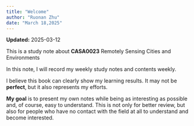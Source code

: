 ```yaml
---
title: "Welcome"
author: "Ruonan Zhu"
date: "March 18,2025"
---
```


::: metadata
**Updated:** 2025-03-12
:::

This is a study note about **CASA0023** Remotely Sensing Cities and Environments

In this note, I will record my weekly study notes and contents weekly.

I believe this [book]{.text-green} can clearly show my learning results. It may not be **perfect**, but it also represents my efforts.

**My goal** is to present my own notes while being as interesting as possible and, of course, easy to understand. This is not only for better [review]{.text-red}, but also for people who have no contact with the field at all to understand and become interested.
